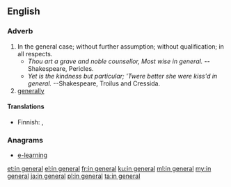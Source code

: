 ==English==

===Adverb===
{{head|en|adverb|head=[[in]] [[general]]}}

# In the general case; without further assumption; without qualification; in all respects.
#* ''Thou art a grave and noble counsellor, Most wise in general.'' --Shakespeare, Pericles.
#* ''Yet is the kindness but particular; 'Twere better she were kiss'd in general.'' --Shakespeare, Troilus and Cressida.
# [[generally]]

====Translations====
{{trans-top|in the general case}}
* Finnish: {{t|fi|yleensä}}, {{t|fi|yleisesti}}
{{trans-mid}}
{{trans-bottom}}

{{trans-see|generally}}

===Anagrams===
* [[e-learning#English|e-learning]]

[[et:in general]]
[[el:in general]]
[[fr:in general]]
[[ku:in general]]
[[ml:in general]]
[[my:in general]]
[[ja:in general]]
[[pl:in general]]
[[ta:in general]]